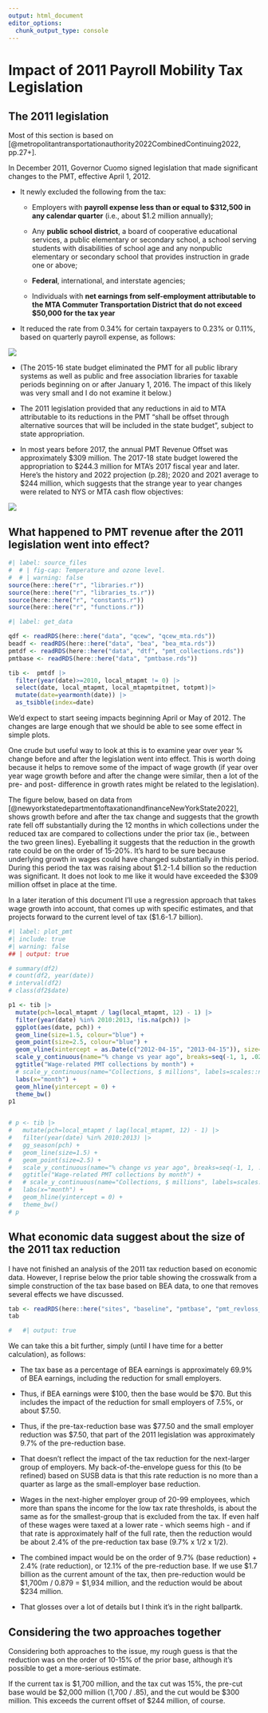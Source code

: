 ```yaml
---
output: html_document
editor_options: 
  chunk_output_type: console
---
```


# Impact of 2011 Payroll Mobility Tax Legislation

## The 2011 legislation

Most of this section is based on [@metropolitantransportationauthority2022CombinedContinuing2022, pp.27+].

In December 2011, Governor Cuomo signed legislation that made significant changes to the PMT, effective April 1, 2012.

-   It newly excluded the following from the tax:

    -   Employers with **payroll expense less than or equal to \$312,500 in any calendar quarter** (i.e., about \$1.2 million annually);

    -   Any **public school district**, a board of cooperative educational services, a public elementary or secondary school, a school serving students with disabilities of school age and any nonpublic elementary or secondary school that provides instruction in grade one or above;

    -   **Federal**, international, and interstate agencies;

    -   Individuals with **net earnings from self-employment attributable to the MTA Commuter Transportation District that do not exceed \$50,000 for the tax year**

-   It reduced the rate from 0.34% for certain taxpayers to 0.23% or 0.11%, based on quarterly payroll expense, as follows:

![](images/paste-A8A8B028.png)

-   (The 2015-16 state budget eliminated the PMT for all public library systems as well as public and free association libraries for taxable periods beginning on or after January 1, 2016. The impact of this likely was very small and I do not examine it below.)

-   The 2011 legislation provided that any reductions in aid to MTA attributable to its reductions in the PMT "shall be offset through alternative sources that will be included in the state budget", subject to state appropriation.

-   In most years before 2017, the annual PMT Revenue Offset was approximately \$309 million. The 2017-18 state budget lowered the appropriation to \$244.3 million for MTA's 2017 fiscal year and later. Here's the history and 2022 projection (p.28); 2020 and 2021 average to \$244 million, which suggests that the strange year to year changes were related to NYS or MTA cash flow objectives:

![](images/paste-625B53A9.png)

## What happened to PMT revenue after the 2011 legislation went into effect?

```r
#| label: source_files
#  # | fig-cap: Temperature and ozone level.
#  # | warning: false
source(here::here("r", "libraries.r"))
source(here::here("r", "libraries_ts.r"))
source(here::here("r", "constants.r"))
source(here::here("r", "functions.r"))

```

```r
#| label: get_data

qdf <- readRDS(here::here("data", "qcew", "qcew_mta.rds"))
beadf <- readRDS(here::here("data", "bea", "bea_mta.rds"))
pmtdf <- readRDS(here::here("data", "dtf", "pmt_collections.rds"))
pmtbase <- readRDS(here::here("data", "pmtbase.rds"))

tib <-  pmtdf |>
  filter(year(date)>=2010, local_mtapmt != 0) |> 
  select(date, local_mtapmt, local_mtapmtpitnet, totpmt)|> 
  mutate(date=yearmonth(date)) |> 
  as_tsibble(index=date)

```

We'd expect to start seeing impacts beginning April or May of 2012. The changes are large enough that we should be able to see some effect in simple plots.

One crude but useful way to look at this is to examine year over year % change before and after the legislation went into effect. This is worth doing because it helps to remove some of the impact of wage growth (if year over year wage growth before and after the change were similar, then a lot of the pre- and post- difference in growth rates might be related to the legislation).

The figure below, based on data from [@newyorkstatedepartmentoftaxationandfinanceNewYorkState2022], shows growth before and after the tax change and suggests that the growth rate fell off substantially during the 12 months in which collections under the reduced tax are compared to collections under the prior tax (ie., between the two green lines). Eyeballing it suggests that the reduction in the growth rate could be on the order of 15-20%. It's hard to be sure because underlying growth in wages could have changed substantially in this period. During this period the tax was raising about \$1.2-1.4 billion so the reduction was significant. It does not look to me like it would have exceeded the \$309 million offset in place at the time.

In a later iteration of this document I'll use a regression approach that takes wage growth into account, that comes up with specific estimates, and that projects forward to the current level of tax (\$1.6-1.7 billion).

```r
#| label: plot_pmt
#| include: true
#| warning: false
## | output: true

# summary(df2)
# count(df2, year(date))
# interval(df2)
# class(df2$date)

p1 <- tib |> 
  mutate(pch=local_mtapmt / lag(local_mtapmt, 12) - 1) |> 
  filter(year(date) %in% 2010:2013, !is.na(pch)) |> 
  ggplot(aes(date, pch)) +
  geom_line(size=1.5, colour="blue") +
  geom_point(size=2.5, colour="blue") +
  geom_vline(xintercept = as.Date(c("2012-04-15", "2013-04-15")), size=1.5, colour="darkgreen") +
  scale_y_continuous(name="% change vs year ago", breaks=seq(-1, 1, .025), labels = percent_format(accuracy = .1)) +
  ggtitle("Wage-related PMT collections by month") +
  # scale_y_continuous(name="Collections, $ millions", labels=scales::number_format(scale=1e-3)) +
  labs(x="month") +
  geom_hline(yintercept = 0) +
  theme_bw()
p1


# p <- tib |> 
#   mutate(pch=local_mtapmt / lag(local_mtapmt, 12) - 1) |> 
#   filter(year(date) %in% 2010:2013) |> 
#   gg_season(pch) +
#   geom_line(size=1.5) +
#   geom_point(size=2.5) +
#   scale_y_continuous(name="% change vs year ago", breaks=seq(-1, 1, .025), labels = percent_format(accuracy = .1)) +
#   ggtitle("Wage-related PMT collections by month") +
#   # scale_y_continuous(name="Collections, $ millions", labels=scales::number_format(scale=1e-3)) +
#   labs(x="month") +
#   geom_hline(yintercept = 0) +
#   theme_bw()
# p


```

## What economic data suggest about the size of the 2011 tax reduction

I have not finished an analysis of the 2011 tax reduction based on economic data. However, I reprise below the prior table showing the crosswalk from a simple construction of the tax base based on BEA data, to one that removes several effects we have discussed.


```r

tab <- readRDS(here::here("sites", "baseline", "pmtbase", "pmt_revloss_tab.rds"))
tab

#   #| output: true

```


We can take this a bit further, simply (until I have time for a better calculation), as follows:

-   The tax base as a percentage of BEA earnings is approximately 69.9% of BEA earnings, including the reduction for small employers.

-   Thus, if BEA earnings were \$100, then the base would be \$70. But this includes the impact of the reduction for small employers of 7.5%, or about \$7.50.

-   Thus, if the pre-tax-reduction base was \$77.50 and the small employer reduction was \$7.50, that part of the 2011 legislation was approximately 9.7% of the pre-reduction base.

-   That doesn't reflect the impact of the tax reduction for the next-larger group of employers. My back-of-the-envelope guess for this (to be refined) based on SUSB data is that this rate reduction is no more than a quarter as large as the small-employer base reduction.

-   Wages in the next-higher employer group of 20-99 employees, which more than spans the income for the low tax rate thresholds, is about the same as for the smallest-group that is excluded from the tax. If even half of these wages were taxed at a lower rate - which seems high - and if that rate is approximately half of the full rate, then the reduction would be about 2.4% of the pre-reduction tax base (9.7% x 1/2 x 1/2).

-   The combined impact would be on the order of 9.7% (base reduction) + 2.4% (rate reduction), or 12.1% of the pre-reduction base. If we use \$1.7 billion as the current amount of the tax, then pre-reduction would be \$1,700m / 0.879 = \$1,934 million, and the reduction would be about \$234 million.

-   That glosses over a lot of details but I think it's in the right ballpartk.


## Considering the two approaches together

Considering both approaches to the issue, my rough guess is that the reduction was on the order of 10-15% of the prior base, although it's possible to get a more-serious estimate. 

If the current tax is $1,700 million, and the tax cut was 15%, the pre-cut base would be $2,000 million (1,700 / .85), and the cut would be $300 million. This exceeds the current offset of $244 million, of course.


